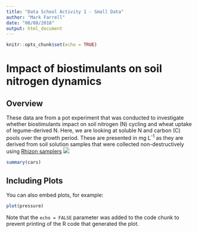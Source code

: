 ```yaml
---
title: "Data School Activity 1 - Small Data"
author: "Mark Farrell"
date: "08/08/2018"
output: html_document
---
```


```r
knitr::opts_chunk$set(echo = TRUE)
```

# Impact of biostimulants on soil nitrogen dynamics

## Overview

These data are from a pot experiment that was conducted to investigate whether biostimulants impact on soil nitrogen (N) cycling and wheat uptake of legume-derived N. Here, we are looking at soluble N and carbon (C) pools over the growth period. These are presented in mg L^-1^ as they are derived from soil solution samples that were collected non-destructively using [Rhizon samplers](https://www.rhizosphere.com/)
![](https://www.rhizosphere.com/assets/images/RhizonCSSinacoreRRP.jpg)


```r
summary(cars)
```

## Including Plots

You can also embed plots, for example:

```r
plot(pressure)
```

Note that the `echo = FALSE` parameter was added to the code chunk to prevent printing of the R code that generated the plot.
